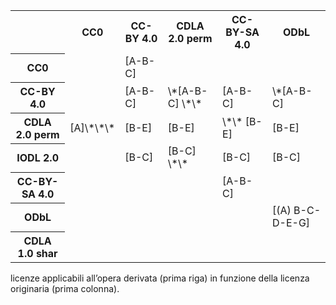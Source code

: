 :::{.licenze-applicabili #tbl-licenze-applicabili .column-page-inset-right}

```{=html}
<table id="buone_pratiche" class="table table-sm table-bordered table-responsive small">
    <tr>
        <th></th>
        <th>CC0</th>
        <th>CC-BY 4.0</th>
        <th>CDLA 2.0 perm</th>
        <th>CC-BY-SA 4.0</th>
        <th>ODbL</th>
    </tr>
    <tr>
        <th>CC0</th>
        <td class="green thumbs-up"></td>
        <td class="green thumbs-up">[A-B-C]</td>
        <td class="green thumbs-up"></td>
        <td class="green thumbs-up"></td>
        <td class="green thumbs-up"></td>
    </tr>
    <tr>
        <th>CC-BY 4.0</th>
        <td class="red thumbs-down"></td>
        <td class="green thumbs-up">[A-B-C]</td>
        <td class="yellow warning">\*[A-B-C] \*\*</td>
        <td class="green thumbs-up">[A-B-C]</td>
        <td class="yellow warning">\*[A-B-C]</td>
    </tr>
    <tr>
        <th>CDLA 2.0 perm</th>
        <td class="yellow warning">[A]\*\*\*</td>
        <td class="green thumbs-up">[B-E]</td>
        <td class="green thumbs-up">[B-E]</td>
        <td class="green thumbs-up">\*\* [B-E]</td>
        <td class="green thumbs-up">[B-E]</td>
    </tr>
    <tr>
        <th>IODL 2.0</th>
        <td class="red thumbs-down"></td>
        <td class="green thumbs-up">[B-C]</td>
        <td class="yellow warning">[B-C] \*\*</td>
        <td class="green thumbs-up">[B-C]</td>
        <td class="green thumbs-up">[B-C]</td>
    </tr>
    <tr>
        <th>CC-BY-SA 4.0</th>
        <td class="red thumbs-down"></td>
        <td class="red thumbs-down"></td>
        <td class="red thumbs-down"></td>
        <td class="green thumbs-up">[A-B-C]</td>
        <td class="red thumbs-down"></td>
    </tr>
    <tr>
        <th>ODbL</th>
        <td class="red thumbs-down"></td>
        <td class="red thumbs-down"></td>
        <td class="red thumbs-down"></td>
        <td class="red thumbs-down"></td>
        <td class="green thumbs-up">[(A) B-C-D-E-G]</td>
    </tr>
    <tr>
        <th>CDLA 1.0 shar</th>
        <td class="red thumbs-down"></td>
        <td class="red thumbs-down"></td>
        <td class="red thumbs-down"></td>
        <td class="red thumbs-down"></td>
        <td class="red thumbs-down"></td>
    </tr>
</table>
```

licenze applicabili all'opera derivata (prima riga) in funzione della licenza originaria (prima colonna).

:::


